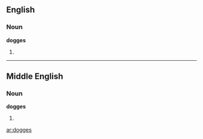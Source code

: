 ==English==

===Noun===
'''dogges'''

# {{obsolete}} {{plural of|[[dogge]]}}

----

==Middle English==

===Noun===
'''dogges'''

# {{plural of|[[dogge]]|lang=Middle English}}

[[ar:dogges]]